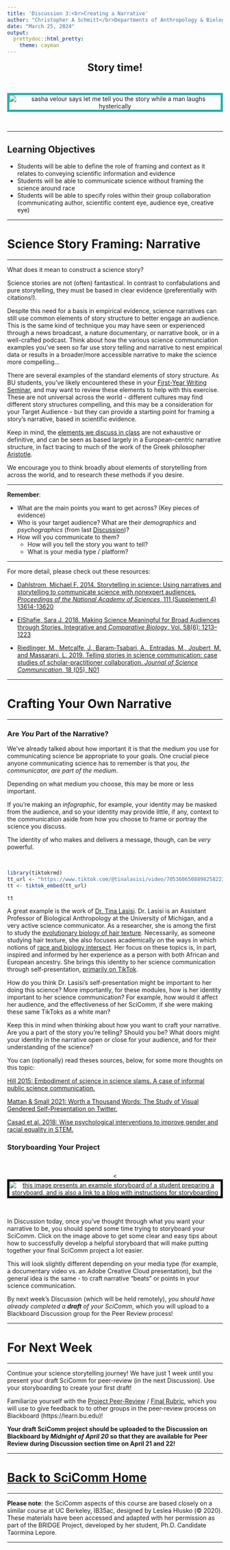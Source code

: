 ```yaml
---
title: 'Discussion 3:<br>Creating a Narrative'
author: "Christopher A Schmitt</br>Departments of Anthropology & Biology<br>Boston University"
date: "March 25, 2024"
output: 
  prettydoc::html_pretty:
    theme: cayman
---
```


<center>

<font size="+2"><b>Story time!</b></font></center><br>

<center><p><img src="https://c.tenor.com/-YH4v3aKsbYAAAAC/let-me-tell-you-the-story-let-me-explain.gif" style="border:5px solid lightseagreen" alt="sasha velour says let me tell you the story while a man laughs hysterically"></p></center><br>

***

## Learning Objectives

* Students will be able to define the role of framing and context as it relates to conveying scientific information and evidence
* Students will be able to communicate science without framing the science around race
* Students will be able to specify roles within their group collaboration (communicating author, scientific content eye, audience eye, creative eye)

***

# Science Story Framing: Narrative

***

What does it mean to construct a science story?

Science stories are not (often) fantastical. In contrast to confabulations and pure storytelling, they must be based in clear evidence (preferentially with citations!).

Despite this need for a basis in empirical evidence, science narratives can still use common elements of story structure to better engage an audience. This is the same kind of technique you may have seen or experienced through a news broadcast, a nature documentary, or narrative book, or in a well-crafted podcast. Think about how the various science communciation examples you've seen so far use story telling and narrative to nest empirical data or results in a broader/more accessible narrative to make the science more compelling...

There are several examples of the standard elements of story structure. As BU students, you've likely encountered these in your [First-Year Writing Seminar](https://www.bu.edu/writingprogram/writing-program-curriculum/), and may want to review these elements to help with this exercise. These are not universal across the world - different cultures may find different story structures compelling, and this may be a consideration for your Target Audience - but they can provide a starting point for framing a story’s narrative, based in scientific evidence.

Keep in mind, the [elements we discuss in class](https://williamkowalski.com/creative-writing-tips/articles/how-aristotle-can-help-you-become-a-better-writer/) are not exhaustive or definitive, and can be seen as based largely in a European-centric narrative structure, in fact tracing to much of the work of the Greek philosopher [Aristotle](https://medium.com/@odile_sullivan/narrative-insights-what-aristotle-can-teach-us-about-storytelling-239d1b878e74).

We encourage you to think broadly about elements of storytelling from across the world, and to research these methods if you desire.

***

**Remember**:

* What are the main points you want to get across? (Key pieces of evidence)
* Who is your target audience? What are their *demographics* and *psychographics* (from last [Discussion](https://fuzzyatelin.github.io/scicomm/discussion2.html))?
* How will you communicate to them?
    * How will you tell the story you want to tell?
    * What is your media type / platform?
    
***

For more detail, please check out these resources:

* [Dahlstrom, Michael F. 2014. Storytelling in science: Using narratives and storytelling to communicate science with nonexpert audiences. *Proceedings of the National Academy of Sciences*, 111 (Supplement 4) 13614-13620](https://doi.org/10.1073/pnas.1320645111)

* [ElShafie, Sara J. 2018. Making Science Meaningful for Broad Audiences through Stories. Integrative and *Comparative Biology*, Vol. 58(6): 1213–1223](https://doi.org/10.1093/icb/icy103)

* [Riedlinger, M., Metcalfe, J., Baram-Tsabari, A., Entradas, M., Joubert, M. and Massarani, L. 2019. Telling stories in science communication: case studies of scholar-practitioner collaboration. *Journal of Science Communication*, 18 (05), N01](https://doi.org/10.22323/2.18050801)

***

# Crafting Your Own Narrative

***

### Are *You* Part of the Narrative?

We've already talked about how important it is that the medium you use for communicating science be appropriate to your goals. One crucial piece anyone communicating science has to remember is that *you, the communicator, are part of the medium*.

Depending on what medium you choose, this may be more or less important. 

If you're making an *infographic*, for example, your identity may be masked from the audience, and so your identity may provide little, if any, context to the communication aside from how you choose to frame or portray the science you discuss.

The identity of who makes and delivers a message, though, can be *very* powerful.

<br>

```r
library(tiktokrmd)
tt_url <- "https://www.tiktok.com/@tinalasisi/video/7053606508898258223"
tt <- tiktok_embed(tt_url)

tt
```


A great example is the work of [Dr. Tina Lasisi](https://www.tinalasisi.com/). Dr. Lasisi is an Assistant Professor of Biological Anthropology at the University of Michigan, and a very active science communicator. As a researcher, she is among the first to study the [evolutionary biology of hair texture](https://faseb.onlinelibrary.wiley.com/doi/abs/10.1096/fasebj.2020.34.s1.03166). Necessarily, as someone studying hair texture, she also focuses academically on the ways in which notions of [race and biology intersect](https://onlinelibrary.wiley.com/doi/full/10.1002/ajpa.24264). Her focus on these topics is, in part, inspired and informed by her experience as a person with both African and European ancestry. She brings this identity to her science communication through self-presentation, [primarily on TikTok](https://www.tiktok.com/@tinalasisi).

How do you think Dr. Lasisi's self-presentation might be important to her doing this science? More importantly, for these modules, how is her identity important to her science communication? For example, how would it affect her audience, and the effectiveness of her SciComm, if she were making these same TikToks as a white man?

Keep this in mind when thinking about how you want to craft your narrative. Are you a part of the story you're telling? Should you be? What doors might your identity in the narrative open or close for your audience, and for their understanding of the science?

You can (optionally) read theses sources, below, for some more thoughts on this topic:

[Hill 2015: Embodiment of science in science slams. A case of informal public science communication.](https://www.researchgate.net/profile/Miira-Hill/publication/281645466_Embodiment_of_Science_in_Science_Slams_A_Case_of_Informal_Public_Science_Communication/links/5a0d7b7f4585153829b1bff0/Embodiment-of-Science-in-Science-Slams-A-Case-of-Informal-Public-Science-Communication.pdf#page=20) 

[Mattan & Small 2021: Worth a Thousand Words: The Study of Visual Gendered Self-Presentation on Twitter.](https://www.cambridge.org/core/journals/canadian-journal-of-political-science-revue-canadienne-de-science-politique/article/worth-a-thousand-words-the-study-of-visual-gendered-selfpresentation-on-twitter/DCB5393AB04E1DB3D4DB1A897F578384)

[Casad et al. 2018: Wise psychological interventions to improve gender and racial equality in STEM.](https://journals.sagepub.com/doi/full/10.1177/1368430218767034)

### Storyboarding Your Project

<br>

<center><<a href="http://www.digitallifesavers.com/storyboarding"><img src="http://www.digitallifesavers.com/wp-content/uploads/2012/09/kenneth_chan_storyboard001.png" style="border:5px solid black" alt="this image presents an example storyboard of a student preparing a storyboard, and is also a link to a blog with instructions for storyboarding"></a></center><br>

In Discussion today, once you've thought through what you want your narrative to be, you should spend some time trying to storyboard your SciComm. Click on the image above to get some clear and easy tips about how to successfully develop a helpful storyboard that will make putting together your final SciComm project a lot easier.

This will look slightly different depending on your media type (for example, a documentary video vs. an Adobe Creative Cloud presentation), but the general idea is the same - to craft narrative "beats" or points in your science communication.

By next week's Discussion (which will be held remotely), *you should have already completed a **draft** of your SciComm*, which you will upload to a Blackboard Discussion group for the Peer Review process!


***

# For Next Week

***

Continue your science storytelling journey! We have just 1 week until you present your draft SciComm for peer-review (in the next Discussion). Use your storyboarding to create your first draft!

Familiarize yourself with the [Project Peer-Review](https://fuzzyatelin.github.io/scicomm/discussion4.html) / [Final Rubric](https://fuzzyatelin.github.io/scicomm/rubric.html), which you will use to give feedback to to other groups in the peer-review process on Blackboard (https://learn.bu.edu)!

**Your draft SciComm project should be uploaded to the Discussion on Blackboard by *Midnight of April 20* so that they are available for Peer Review during Discussion section time on April 21 and 22!**

***

# [Back to SciComm Home](https://fuzzyatelin.github.io/scicomm/overview.html)

***

**Please note**: the SciComm aspects of this course are based closely on a similar course at UC Berkeley, IB35ac, designed by Leslea Hlusko (&copy; 2020). These materials have been accessed and adapted with her permission as part of the BRIDGE Project, developed by her student, Ph.D. Candidate Taormina Lepore.

***